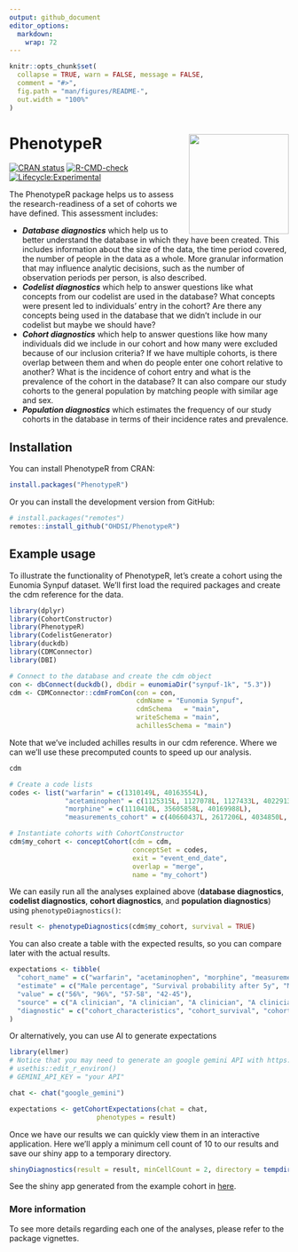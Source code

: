 ```yaml
---
output: github_document
editor_options: 
  markdown: 
    wrap: 72
---
```


<!-- README.md is generated from README.Rmd. Please edit that file -->

```r
knitr::opts_chunk$set(
  collapse = TRUE, warn = FALSE, message = FALSE,
  comment = "#>",
  fig.path = "man/figures/README-",
  out.width = "100%"
)
```

# PhenotypeR <img src="man/figures/logo.png" align="right" height="180"/>

<!-- badges: start -->

[![CRAN
status](https://www.r-pkg.org/badges/version/PhenotypeR)](https://CRAN.R-project.org/package=PhenotypeR)
[![R-CMD-check](https://github.com/ohdsi/PhenotypeR/actions/workflows/R-CMD-check.yaml/badge.svg)](https://github.com/ohdsi/PhenotypeR/actions/workflows/R-CMD-check.yaml)
[![Lifecycle:Experimental](https://img.shields.io/badge/Lifecycle-Experimental-339999)](https://lifecycle.r-lib.org/articles/stages.html#experimental)

<!-- badges: end -->

The PhenotypeR package helps us to assess the research-readiness of a
set of cohorts we have defined. This assessment includes:

-   ***Database diagnostics*** which help us to better understand the
    database in which they have been created. This includes information
    about the size of the data, the time period covered, the number of
    people in the data as a whole. More granular information that may
    influence analytic decisions, such as the number of observation
    periods per person, is also described.\
-   ***Codelist diagnostics*** which help to answer questions like what
    concepts from our codelist are used in the database? What concepts
    were present led to individuals' entry in the cohort? Are there any
    concepts being used in the database that we didn't include in our
    codelist but maybe we should have?\
-   ***Cohort diagnostics*** which help to answer questions like how
    many individuals did we include in our cohort and how many were
    excluded because of our inclusion criteria? If we have multiple
    cohorts, is there overlap between them and when do people enter one
    cohort relative to another? What is the incidence of cohort entry
    and what is the prevalence of the cohort in the database? It can also
    compare our study cohorts to the general population by matching people
    with similar age and sex.\
-   ***Population diagnostics*** which estimates the frequency of our
    study cohorts in the database in terms of their incidence rates and
    prevalence.

## Installation

You can install PhenotypeR from CRAN:

```r
install.packages("PhenotypeR")
```

Or you can install the development version from GitHub:

```r
# install.packages("remotes")
remotes::install_github("OHDSI/PhenotypeR")
```

## Example usage

To illustrate the functionality of PhenotypeR, let's create a cohort
using the Eunomia Synpuf dataset. We'll first load the required packages and
create the cdm reference for the data.

```r
library(dplyr)
library(CohortConstructor)
library(PhenotypeR)
library(CodelistGenerator)
library(duckdb)
library(CDMConnector)
library(DBI)
```

```r
# Connect to the database and create the cdm object
con <- dbConnect(duckdb(), dbdir = eunomiaDir("synpuf-1k", "5.3"))
cdm <- CDMConnector::cdmFromCon(con = con, 
                                cdmName = "Eunomia Synpuf",
                                cdmSchema   = "main",
                                writeSchema = "main",
                                achillesSchema = "main")
```

Note that we've included achilles results in our cdm reference. Where we can we'll use these precomputed counts to speed up our analysis.

```r
cdm
```

```r
# Create a code lists
codes <- list("warfarin" = c(1310149L, 40163554L),
              "acetaminophen" = c(1125315L, 1127078L, 1127433L, 40229134L, 40231925L, 40162522L, 19133768L),
              "morphine" = c(1110410L, 35605858L, 40169988L),
              "measurements_cohort" = c(40660437L, 2617206L, 4034850L,  2617239L, 4098179L))

# Instantiate cohorts with CohortConstructor
cdm$my_cohort <- conceptCohort(cdm = cdm,
                               conceptSet = codes, 
                               exit = "event_end_date",
                               overlap = "merge",
                               name = "my_cohort")
```

We can easily run all the analyses explained above (**database diagnostics**, **codelist diagnostics**, **cohort diagnostics**, and **population diagnostics**) using
`phenotypeDiagnostics()`:

```r
result <- phenotypeDiagnostics(cdm$my_cohort, survival = TRUE)
```

You can also create a table with the expected results, so you can compare later with the actual results.

```r
expectations <- tibble(
  "cohort_name" = c("warfarin", "acetaminophen", "morphine", "measurements_cohort"),
  "estimate" = c("Male percentage", "Survival probability after 5y", "Median age", "Median age"),
  "value" = c("56%", "96%", "57-58", "42-45"),
  "source" = c("A clinician", "A clinician", "A clinician", "A clinician"),
  "diagnostic" = c("cohort_characteristics", "cohort_survival", "cohort_characteristics", "cohort_characteristics") 
)
```
Or alternatively, you can use AI to generate expectations
```r
library(ellmer)
# Notice that you may need to generate an google gemini API with https://aistudio.google.com/app/apikey and add it to your R environment:
# usethis::edit_r_environ()
# GEMINI_API_KEY = "your API"

chat <- chat("google_gemini")

expectations <- getCohortExpectations(chat = chat, 
                      phenotypes = result)
```

Once we have our results we can quickly view them in an interactive
application. Here we'll apply a minimum cell count of 10 to our results and save our shiny app to a temporary directory.

```r
shinyDiagnostics(result = result, minCellCount = 2, directory = tempdir(), expectations = expectations)
```

See the shiny app generated from the example cohort in
[here](https://dpa-pde-oxford.shinyapps.io/PhenotypeRShiny/).

### More information

To see more details regarding each one of the analyses, please refer to
the package vignettes.
